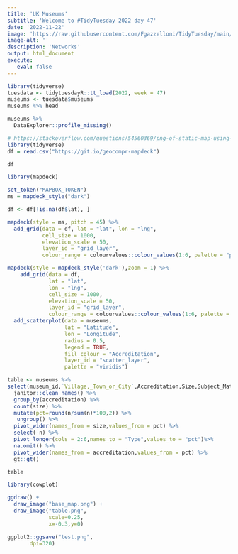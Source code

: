 ```yaml
---
title: 'UK Museums'
subtitle: 'Welcome to #TidyTuesday 2022 day 47'
date: '2022-11-22'
image: 'https://raw.githubusercontent.com/Fgazzelloni/TidyTuesday/main/data/2022/w47_uk_museums/w47_uk_museums.png'
image-alt: ''
description: 'Networks'
output: html_document
execute: 
   eval: false
---
```






```r
library(tidyverse)
tuesdata <- tidytuesdayR::tt_load(2022, week = 47)
museums <- tuesdata$museums
museums %>% head
```


```r
museums %>%
  DataExplorer::profile_missing()
```

```r
# https://stackoverflow.com/questions/54560369/png-of-static-map-using-r-and-mapdeck
library(tidyverse)
df = read.csv("https://git.io/geocompr-mapdeck")

df
```



```r
library(mapdeck)

set_token("MAPBOX_TOKEN")
ms = mapdeck_style("dark")

df <- df[!is.na(df$lat), ]

mapdeck(style = ms, pitch = 45) %>%
  add_grid(data = df, lat = "lat", lon = "lng", 
           cell_size = 1000,
           elevation_scale = 50, 
           layer_id = "grid_layer",
           colour_range = colourvalues::colour_values(1:6, palette = "plasma")) 
```



```r
mapdeck(style = mapdeck_style('dark'),zoom = 1) %>% 
    add_grid(data = df, 
             lat = "lat", 
             lon = "lng", 
             cell_size = 1000,
             elevation_scale = 50, 
             layer_id = "grid_layer",
             colour_range = colourvalues::colour_values(1:6, palette = "plasma")) %>%
  add_scatterplot(data = museums,
                  lat = "Latitude",
                  lon = "Longitude",
                  radius = 0.5,
                  legend = TRUE,
                  fill_colour = "Accreditation",
                  layer_id = "scatter_layer",
                  palette = "viridis") 

```



```r
table <- museums %>%
select(museum_id,`Village,_Town_or_City`,Accreditation,Size,Subject_Matter) %>%
  janitor::clean_names() %>%
  group_by(accreditation) %>%
  count(size) %>%
  mutate(pct=round(n/sum(n)*100,2)) %>%
   ungroup() %>%
  pivot_wider(names_from = size,values_from = pct) %>%
  select(-n) %>%
  pivot_longer(cols = 2:6,names_to = "Type",values_to = "pct")%>%
  na.omit() %>%
  pivot_wider(names_from = accreditation,values_from = pct) %>%
  gt::gt()

table
```


```r
library(cowplot)

ggdraw() +
  draw_image("base_map.png") +
  draw_image("table.png",
             scale=0.25,
             x=-0.3,y=0)

```

```r
ggplot2::ggsave("test.png",
       dpi=320)
```


